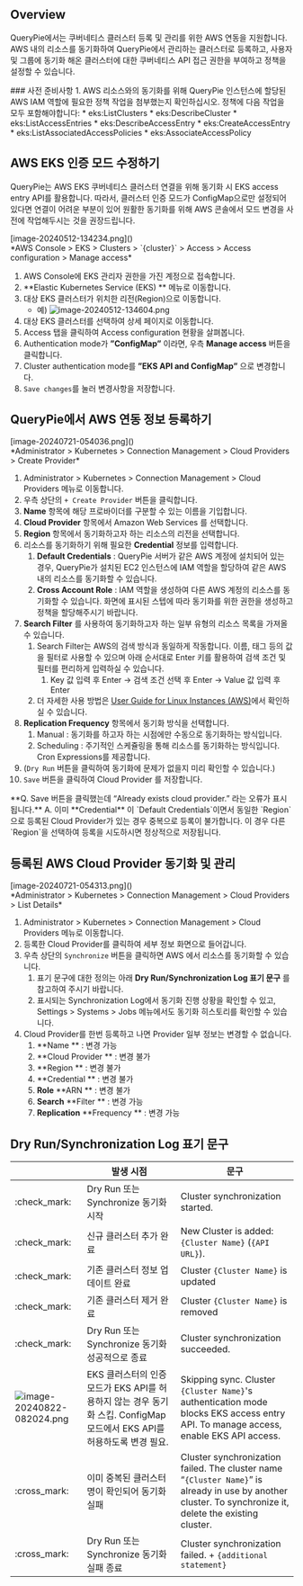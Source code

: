 
## Overview
QueryPie에서는 쿠버네티스 클러스터 등록 및 관리를 위한 AWS 연동을 지원합니다. AWS 내의 리소스를 동기화하여 QueryPie에서 관리하는 클러스터로 등록하고, 사용자 및 그룹에 동기화 해온 클러스터에 대한 쿠버네티스 API 접근 권한을 부여하고 정책을 설정할 수 있습니다.

<Callout type="info">
### 사전 준비사항
1. AWS 리소스와의 동기화를 위해 QueryPie 인스턴스에 할당된 AWS IAM 역할에 필요한 정책 작업을 첨부했는지 확인하십시오. 정책에 다음 작업을 모두 포함해야합니다:
* eks:ListClusters
* eks:DescribeCluster
* eks:ListAccessEntries
* eks:DescribeAccessEntry
* eks:CreateAccessEntry
* eks:ListAssociatedAccessPolicies
* eks:AssociateAccessPolicy
</Callout>



## AWS EKS 인증 모드 수정하기
QueryPie는 AWS EKS 쿠버네티스 클러스터 연결을 위해 동기화 시 EKS access entry API를 활용합니다. 따라서, 클러스터 인증 모드가 ConfigMap으로만 설정되어 있다면 연결이 어려운 부분이 있어 원활한 동기화를 위해 AWS 콘솔에서 모드 변경을 사전에 작업해두시는 것을 권장드립니다.

<p align="center">
<div>[image-20240512-134234.png]()</div>
*AWS Console &gt; EKS &gt; Clusters &gt; `{cluster}` &gt; Access &gt; Access configuration &gt; Manage access*
</p>

1. AWS Console에 EKS 관리자 권한을 가진 계정으로 접속합니다. 
2.  **Elastic Kubernetes Service (EKS) ** 메뉴로 이동합니다. 
3. 대상 EKS 클러스터가 위치한 리전(Region)으로 이동합니다. 
    * 예) ![image-20240512-134604.png]() 
4. 대상 EKS 클러스터를 선택하여 상세 페이지로 이동합니다.
5. Access 탭을 클릭하여 Access configuration 현황을 살펴봅니다. 
6. Authentication mode가  **”ConfigMap”** 이라면, 우측  **Manage access**  버튼을 클릭합니다. 
7. Cluster authentication mode를  **”EKS API and ConfigMap”** 으로 변경합니다. 
8. `Save changes`를 눌러 변경사항을 저장합니다. 



## QueryPie에서 AWS 연동 정보 등록하기
<p align="center">
<div>[image-20240721-054036.png]()</div>
*Administrator &gt; Kubernetes &gt; Connection Management &gt; Cloud Providers &gt; Create Provider*
</p>

1. Administrator &gt; Kubernetes &gt; Connection Management &gt; Cloud Providers 메뉴로 이동합니다.
2. 우측 상단의 `+ Create Provider` 버튼을 클릭합니다.
3.  **Name**  항목에 해당 프로바이더를 구분할 수 있는 이름을 기입합니다.
4.  **Cloud Provider**  항목에서 Amazon Web Services 를 선택합니다.
5.  **Region**  항목에서 동기화하고자 하는 리소스의 리전을 선택합니다.
6. 리소스를 동기화하기 위해 필요한  **Credential**  정보를 입력합니다. 
    1.  **Default Credentials**  : QueryPie 서버가 같은 AWS 계정에 설치되어 있는 경우, QueryPie가 설치된 EC2 인스턴스에 IAM 역할을 할당하여 같은 AWS 내의 리소스를 동기화할 수 있습니다.
    2.  **Cross Account Role**  : IAM 역할을 생성하여 다른 AWS 계정의 리소스를 동기화할 수 있습니다. 화면에 표시된 스텝에 따라 동기화를 위한 권한을 생성하고 정책을 할당해주시기 바랍니다.
7.  **Search Filter** 를 사용하여 동기화하고자 하는 일부 유형의 리소스 목록을 가져올 수 있습니다. 
    1. Search Filter는 AWS의 검색 방식과 동일하게 작동합니다. 이름, 태그 등의 값을 필터로 사용할 수 있으며 아래 순서대로 Enter 키를 활용하여 검색 조건 및 필터를 편리하게 입력하실 수 있습니다. 
        1. Key 값 입력 후 Enter → 검색 조건 선택 후 Enter → Value 값 입력 후 Enter 
    2. 더 자세한 사용 방법은 [User Guide for Linux Instances (AWS)](https://docs.aws.amazon.com/AWSEC2/latest/UserGuide/Using_Filtering.html#advancedsearch)에서 확인하실 수 있습니다. 
8.  **Replication Frequency**  항목에서 동기화 방식을 선택합니다.
    1. Manual : 동기화를 하고자 하는 시점에만 수동으로 동기화하는 방식입니다.
    2. Scheduling : 주기적인 스케쥴링을 통해 리소스를 동기화하는 방식입니다. Cron Expressions를 제공합니다.
9. (`Dry Run` 버튼을 클릭하여 동기화에 문제가 없을지 미리 확인할 수 있습니다.)
10. `Save` 버튼을 클릭하여 Cloud Provider 를 저장합니다.

<Callout type="important">
 **Q. Save 버튼을 클릭했는데 “Already exists cloud provider.” 라는 오류가 표시됩니다.** 
A. 이미  **Credential** 이 `Default Credentials`이면서 동일한 `Region`으로 등록된 Cloud Provider가 있는 경우 중복으로 등록이 불가합니다. 이 경우 다른 `Region`을 선택하여 등록을 시도하시면 정상적으로 저장됩니다. 
</Callout>



## 등록된 AWS Cloud Provider 동기화 및 관리
<p align="center">
<div>[image-20240721-054313.png]()</div>
*Administrator &gt; Kubernetes &gt; Connection Management &gt; Cloud Providers &gt; List Details*
</p>

1. Administrator &gt; Kubernetes &gt; Connection Management &gt; Cloud Providers 메뉴로 이동합니다.
2. 등록한 Cloud Provider를 클릭하여 세부 정보 화면으로 들어갑니다.
3. 우측 상단의 `Synchronize` 버튼을 클릭하면 AWS 에서 리소스를 동기화할 수 있습니다.
    1. 표기 문구에 대한 정의는 아래  **Dry Run/Synchronization Log 표기 문구** 를 참고하여 주시기 바랍니다. 
    2. 표시되는 Synchronization Log에서 동기화 진행 상황을 확인할 수 있고, Settings &gt; Systems &gt; Jobs 메뉴에서도 동기화 히스토리를 확인할 수 있습니다.
4. Cloud Provider를 한번 등록하고 나면 Provider 일부 정보는 변경할 수 없습니다.
    1.  **Name ** : 변경 가능
    2.  **Cloud Provider ** : 변경 불가
    3.  **Region ** : 변경 불가
    4.  **Credential ** : 변경 불가
    5.  **Role**   **ARN ** : 변경 불가
    6.  **Search**   **Filter ** : 변경 가능
    7.  **Replication**   **Frequency ** : 변경 가능



## Dry Run/Synchronization Log 표기 문구
|                                |  **발생 시점**                                                                         |  **문구**                                                                                                                                                   |
| ------------------------------ | ---------------------------------------------------------------------------------- | --------------------------------------------------------------------------------------------------------------------------------------------------------- |
| :check_mark:                   | Dry Run 또는 Synchronize 동기화 시작                                                      | Cluster synchronization started.                                                                                                                          |
| :check_mark:                   | 신규 클러스터 추가 완료                                                                      | New Cluster is added: `{Cluster Name}` (`{API URL}`).                                                                                                     |
| :check_mark:                   | 기존 클러스터 정보 업데이트 완료                                                                 | Cluster `{Cluster Name}` is updated                                                                                                                       |
| :check_mark:                   | 기존 클러스터 제거 완료                                                                      | Cluster `{Cluster Name}` is removed                                                                                                                       |
| :check_mark:                   | Dry Run 또는 Synchronize 동기화 성공적으로 종료                                                | Cluster synchronization succeeded.                                                                                                                        |
| ![image-20240822-082024.png]() | EKS 클러스터의 인증 모드가 EKS API를 허용하지 않는 경우 동기화 스킵. ConfigMap 모드에서 EKS API를 허용하도록 변경 필요.  | Skipping sync. Cluster `{Cluster Name}`'s authentication mode blocks EKS access entry API. To manage access, enable EKS API access.                       |
| :cross_mark:                   | 이미 중복된 클러스터명이 확인되어 동기화 실패                                                          | Cluster synchronization failed. The cluster name “`{Cluster Name}`” is already in use by another cluster. To synchronize it, delete the existing cluster. |
| :cross_mark:                   | Dry Run 또는 Synchronize 동기화 실패 종료                                                   | Cluster synchronization failed. + `{additional statement}`                                                                                                |
